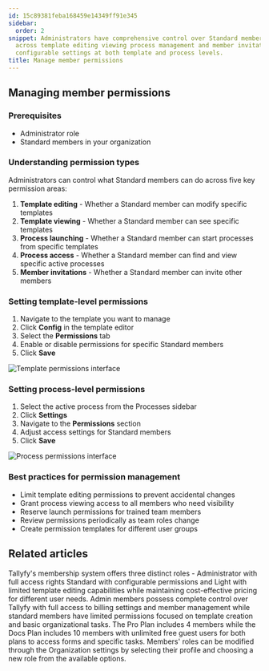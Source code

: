 ```yaml
---
id: 15c89381feba168459e14349ff91e345
sidebar:
  order: 2
snippet: Administrators have comprehensive control over Standard members' permissions
  across template editing viewing process management and member invitations through
  configurable settings at both template and process levels.
title: Manage member permissions
---
```


## Managing member permissions

### Prerequisites
- Administrator role
- Standard members in your organization

### Understanding permission types

Administrators can control what Standard members can do across five key permission areas:

1. **Template editing** - Whether a Standard member can modify specific templates
2. **Template viewing** - Whether a Standard member can see specific templates
3. **Process launching** - Whether a Standard member can start processes from specific templates
4. **Process access** - Whether a Standard member can find and view specific active processes
5. **Member invitations** - Whether a Standard member can invite other members

### Setting template-level permissions

1. Navigate to the template you want to manage
2. Click **Config** in the template editor
3. Select the **Permissions** tab
4. Enable or disable permissions for specific Standard members
5. Click **Save**

![Template permissions interface](https://screenshots.tallyfy.com/tallyfy%2Fpro%2Fdesktop-light-on-templatesettings-click-permissions.png)

### Setting process-level permissions

1. Select the active process from the Processes sidebar
2. Click **Settings**
3. Navigate to the **Permissions** section
4. Adjust access settings for Standard members
5. Click **Save**

![Process permissions interface](https://screenshots.tallyfy.com/tallyfy%2Fpro%2Fdesktop-light-from-ongoingtask-click-permissions.png)

### Best practices for permission management

- Limit template editing permissions to prevent accidental changes
- Grant process viewing access to all members who need visibility
- Reserve launch permissions for trained team members
- Review permissions periodically as team roles change
- Create permission templates for different user groups


## Related articles
<CardGrid>
<LinkTitleCard header="<b>Documenting > Members</b>" href="/products/pro/documenting/members/" > Tallyfy's membership system offers three distinct roles - Administrator with full access rights Standard with configurable permissions and Light with limited template editing capabilities while maintaining cost-effective pricing for different user needs. </LinkTitleCard>
<LinkTitleCard header="<b>Members > Standard and Admin members</b>" href="/products/pro/documenting/members/standard-admin-members/" > Admin members possess complete control over Tallyfy with full access to billing settings and member management while standard members have limited permissions focused on template creation and basic organizational tasks. </LinkTitleCard>
<LinkTitleCard header="<b>Billing > Tallyfy's Account and Member Limits</b>" href="/products/pro/settings/billing/what-are-tallyfys-account-and-member-limits/" > The Pro Plan includes 4 members while the Docs Plan includes 10 members with unlimited free guest users for both plans to access forms and specific tasks. </LinkTitleCard>
<LinkTitleCard header="<b>Members > Change the role of a member</b>" href="/products/pro/documenting/members/how-can-i-change-a-members-role-in-tallyfy/" > Members' roles can be modified through the Organization settings by selecting their profile and choosing a new role from the available options. </LinkTitleCard>
</CardGrid>